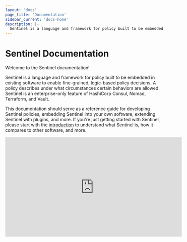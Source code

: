 ```yaml
---
layout: 'docs'
page_title: 'Documentation'
sidebar_current: 'docs-home'
description: |-
  Sentinel is a language and framework for policy built to be embedded in existing software to enable fine-grained, logic-based policy decisions.
---
```


# Sentinel Documentation

Welcome to the Sentinel documentation!

Sentinel is a language and framework for policy built to be embedded
in existing software to enable fine-grained, logic-based policy decisions.
A policy describes under what circumstances certain behaviors are allowed.
Sentinel is an enterprise-only feature of HashiCorp Consul, Nomad, Terraform,
and Vault.

This documentation should serve as a reference guide for developing Sentinel
policies, embedding Sentinel into your own software, extending Sentinel with
plugins, and more. If you're just getting started with Sentinel, please start with the
[introduction](/sentinel/intro) to understand what Sentinel is, how it
compares to other software, and more.

<iframe
  src="https://www.youtube.com/embed/Vy8s7AAvU6g"
  frameborder="0"
  allowfullscreen="true"
  width="560"
  height="315"
></iframe>
